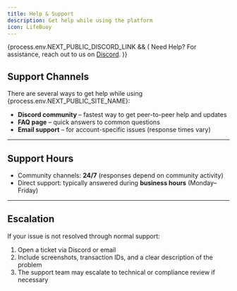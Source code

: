 ```yaml
---
title: Help & Support
description: Get help while using the platform
icon: LifeBuoy
---
```


{process.env.NEXT_PUBLIC_DISCORD_LINK && (
<Callout>
  Need Help? For assistance, reach out to us on <a href={process.env.NEXT_PUBLIC_DISCORD_LINK} rel="noopener noreferrer" target="_blank">Discord</a>.
</Callout>
)}

## Support Channels

There are several ways to get help while using {process.env.NEXT_PUBLIC_SITE_NAME}:

- **Discord community** – fastest way to get peer-to-peer help and updates
- **FAQ page** – quick answers to common questions
- **Email support** – for account-specific issues (response times vary)

---

## Support Hours

- Community channels: **24/7** (responses depend on community activity)
- Direct support: typically answered during **business hours** (Monday–Friday)

---

## Escalation

If your issue is not resolved through normal support:

1. Open a ticket via Discord or email
2. Include screenshots, transaction IDs, and a clear description of the problem
3. The support team may escalate to technical or compliance review if necessary
